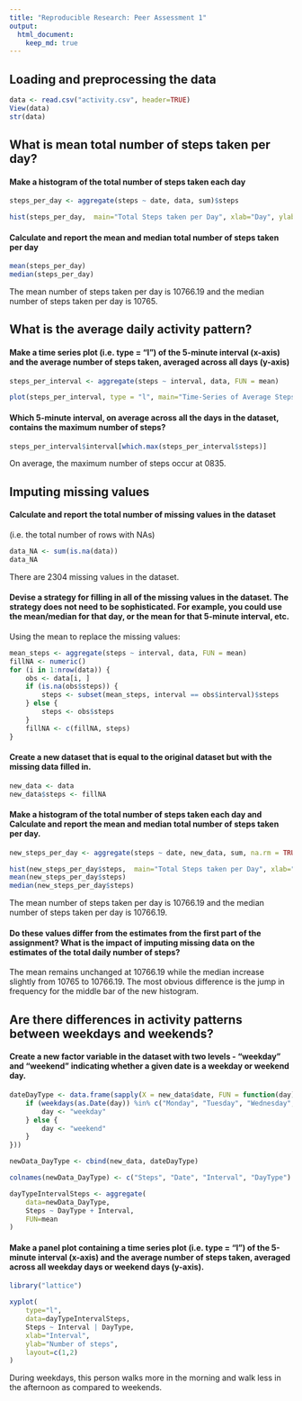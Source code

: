 ```yaml
---
title: "Reproducible Research: Peer Assessment 1"
output: 
  html_document:
    keep_md: true
---
```



## Loading and preprocessing the data
```r
data <- read.csv("activity.csv", header=TRUE)
View(data)
str(data)
```


## What is mean total number of steps taken per day?

#### Make a histogram of the total number of steps taken each day
```r
steps_per_day <- aggregate(steps ~ date, data, sum)$steps

hist(steps_per_day,  main="Total Steps taken per Day", xlab="Day", ylab="Frequency", col = "cadetblue")
```

#### Calculate and report the mean and median total number of steps taken per day
```r
mean(steps_per_day)
median(steps_per_day)
```
The mean number of steps taken per day is 10766.19 and the median number of steps taken per day is 10765.

## What is the average daily activity pattern?

#### Make a time series plot (i.e. type = "l") of the 5-minute interval (x-axis) and the average number of steps taken, averaged across all days (y-axis)
```r
steps_per_interval <- aggregate(steps ~ interval, data, FUN = mean)

plot(steps_per_interval, type = "l", main="Time-Series of Average Steps against Interval", xlab="5-minute Intervals", ylab="Average Steps Taken", col="brown", lwd="2")
```

#### Which 5-minute interval, on average across all the days in the dataset, contains the maximum number of steps?
```r
steps_per_interval$interval[which.max(steps_per_interval$steps)]
```

On average, the maximum number of steps occur at 0835.

## Imputing missing values

#### Calculate and report the total number of missing values in the dataset
(i.e. the total number of rows with NAs)
```r
data_NA <- sum(is.na(data))
data_NA
```

There are 2304 missing values in the dataset.

#### Devise a strategy for filling in all of the missing values in the dataset. The strategy does not need to be sophisticated. For example, you could use the mean/median for that day, or the mean for that 5-minute interval, etc.

Using the mean to replace the missing values:
```r
mean_steps <- aggregate(steps ~ interval, data, FUN = mean)
fillNA <- numeric()
for (i in 1:nrow(data)) {
    obs <- data[i, ]
    if (is.na(obs$steps)) {
        steps <- subset(mean_steps, interval == obs$interval)$steps
    } else {
        steps <- obs$steps
    }
    fillNA <- c(fillNA, steps)
}
```


#### Create a new dataset that is equal to the original dataset but with the missing data filled in.

```r
new_data <- data
new_data$steps <- fillNA
```


#### Make a histogram of the total number of steps taken each day and Calculate and report the mean and median total number of steps taken per day. 

```r
new_steps_per_day <- aggregate(steps ~ date, new_data, sum, na.rm = TRUE)

hist(new_steps_per_day$steps,  main="Total Steps taken per Day", xlab="Day", ylab="Frequency", col = "darkolivegreen")
mean(new_steps_per_day$steps)
median(new_steps_per_day$steps)
```
The mean number of steps taken per day is 10766.19 and the median number of steps taken per day is 10766.19.


#### Do these values differ from the estimates from the first part of the assignment? What is the impact of imputing missing data on the estimates of the total daily number of steps?

The mean remains unchanged at 10766.19 while the median increase slightly from 10765 to 10766.19. The most obvious difference is the jump in frequency for the middle bar of the new histogram.


## Are there differences in activity patterns between weekdays and weekends?

#### Create a new factor variable in the dataset with two levels - "weekday" and "weekend" indicating whether a given date is a weekday or weekend day.

```r
dateDayType <- data.frame(sapply(X = new_data$date, FUN = function(day) {
    if (weekdays(as.Date(day)) %in% c("Monday", "Tuesday", "Wednesday", "Thursday", "Friday")) {
        day <- "weekday"
    } else {
        day <- "weekend"
    }
}))

newData_DayType <- cbind(new_data, dateDayType)

colnames(newData_DayType) <- c("Steps", "Date", "Interval", "DayType")

dayTypeIntervalSteps <- aggregate(
    data=newData_DayType,
    Steps ~ DayType + Interval,
    FUN=mean
)

```


#### Make a panel plot containing a time series plot (i.e. type = "l") of the 5-minute interval (x-axis) and the average number of steps taken, averaged across all weekday days or weekend days (y-axis).

```r
library("lattice")

xyplot(
    type="l",
    data=dayTypeIntervalSteps,
    Steps ~ Interval | DayType,
    xlab="Interval",
    ylab="Number of steps",
    layout=c(1,2)
)
```

During weekdays, this person walks more in the morning and walk less in the afternoon as compared to weekends.
